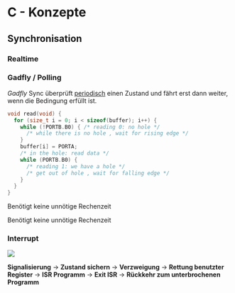 # C - Konzepte

## Synchronisation

### Realtime

### Gadfly / Polling

*Gadfly* Sync überprüft [periodisch]{.underline} einen Zustand und fährt erst dann weiter, wenn die Bedingung erfüllt ist.

``` cpp
void read(void) {
  for (size_t i = 0; i < sizeof(buffer); i++) {
    while (!PORTB.B0) { /* reading 0: no hole */
      /* while there is no hole , wait for rising edge */
    }
    buffer[i] = PORTA;
    /* in the hole: read data */
    while (PORTB.B0) {
      /* reading 1: we have a hole */
      /* get out of hole , wait for falling edge */
    }
  }
}
```

\textcolor{OliveGreen}{\textbf{+}} Benötigt keine unnötige Rechenzeit

\textcolor{BrickRed}{\textbf{-}} Benötigt keine unnötige Rechenzeit

### Interrupt

![](images/freertos\interrupt_sync_realtime.png)

**Signalisierung** $\rightarrow$ **Zustand sichern** $\rightarrow$ **Verzweigung** $\rightarrow$ **Rettung benutzter Register** $\rightarrow$ **ISR Programm** $\rightarrow$ **Exit ISR** $\rightarrow$ **Rückkehr zum unterbrochenen Programm**

